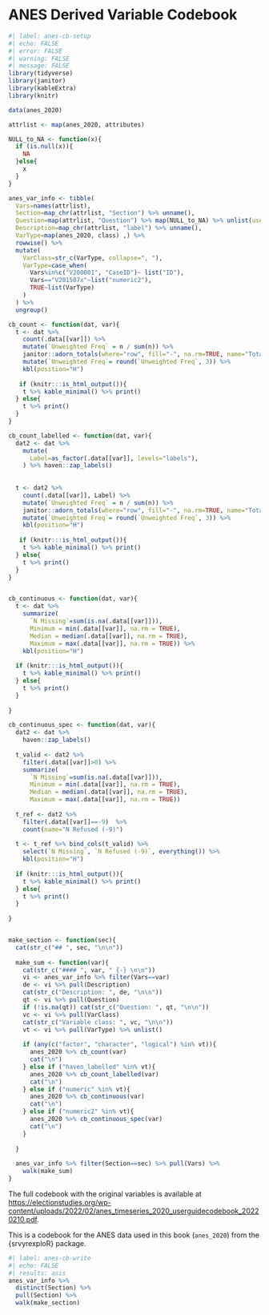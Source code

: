 # ANES Derived Variable Codebook {#anes-cb}

```r
#| label: anes-cb-setup
#| echo: FALSE
#| error: FALSE
#| warning: FALSE
#| message: FALSE
library(tidyverse)
library(janitor)
library(kableExtra)
library(knitr)

data(anes_2020)

attrlist <- map(anes_2020, attributes)

NULL_to_NA <- function(x){
  if (is.null(x)){
    NA
  }else{
    x
  }
}

anes_var_info <- tibble(
  Vars=names(attrlist),
  Section=map_chr(attrlist, "Section") %>% unname(),
  Question=map(attrlist, "Question") %>% map(NULL_to_NA) %>% unlist(use.names = FALSE),
  Description=map_chr(attrlist, "label") %>% unname(),
  VarType=map(anes_2020, class) ,) %>%
  rowwise() %>%
  mutate(
    VarClass=str_c(VarType, collapse=", "),
    VarType=case_when(
      Vars%in%c("V200001", "CaseID")~ list("ID"),
      Vars=="V201507x"~list("numeric2"),
      TRUE~list(VarType)
    )
  ) %>%
  ungroup()

cb_count <- function(dat, var){
  t <- dat %>%
    count(.data[[var]]) %>%
    mutate(`Unweighted Freq` = n / sum(n)) %>%
    janitor::adorn_totals(where="row", fill="-", na.rm=TRUE, name="Total", n, `Unweighted Freq`) %>%
    mutate(`Unweighted Freq`= round(`Unweighted Freq`, 3)) %>%
    kbl(position="H")
  
   if (knitr:::is_html_output()){
    t %>% kable_minimal() %>% print()
  } else{
    t %>% print()
  }
}

cb_count_labelled <- function(dat, var){
  dat2 <- dat %>%
    mutate(
      Label=as_factor(.data[[var]], levels="labels"),
    ) %>% haven::zap_labels()
  
  
  t <- dat2 %>%
    count(.data[[var]], Label) %>%
    mutate(`Unweighted Freq` = n / sum(n)) %>%
    janitor::adorn_totals(where="row", fill="-", na.rm=TRUE, name="Total", n, `Unweighted Freq`) %>%
    mutate(`Unweighted Freq`= round(`Unweighted Freq`, 3)) %>%
    kbl(position="H")
  
   if (knitr:::is_html_output()){
    t %>% kable_minimal() %>% print()
  } else{
    t %>% print()
  }
}


cb_continuous <- function(dat, var){
  t <- dat %>%
    summarize(
      `N Missing`=sum(is.na(.data[[var]])),
      Minimum = min(.data[[var]], na.rm = TRUE),
      Median = median(.data[[var]], na.rm = TRUE),
      Maximum = max(.data[[var]], na.rm = TRUE)) %>%
    kbl(position="H") 
  
  if (knitr:::is_html_output()){
    t %>% kable_minimal() %>% print()
  } else{
    t %>% print()
  }
  
}

cb_continuous_spec <- function(dat, var){
  dat2 <- dat %>%
    haven::zap_labels()
  
  t_valid <- dat2 %>%
    filter(.data[[var]]>0) %>%
    summarize(
      `N Missing`=sum(is.na(.data[[var]])),
      Minimum = min(.data[[var]], na.rm = TRUE),
      Median = median(.data[[var]], na.rm = TRUE),
      Maximum = max(.data[[var]], na.rm = TRUE)) 
  
  t_ref <- dat2 %>%
    filter(.data[[var]]==-9)  %>%
    count(name="N Refused (-9)")
  
  t <- t_ref %>% bind_cols(t_valid) %>%
    select(`N Missing`, `N Refused (-9)`, everything()) %>%
    kbl(position="H") 
    
  if (knitr:::is_html_output()){
    t %>% kable_minimal() %>% print()
  } else{
    t %>% print()
  }
  
}


make_section <- function(sec){
  cat(str_c("## ", sec, "\n\n"))
  
  make_sum <- function(var){
    cat(str_c("#### ", var, " {-} \n\n"))
    vi <- anes_var_info %>% filter(Vars==var)
    de <- vi %>% pull(Description)
    cat(str_c("Description: ", de, "\n\n"))
    qt <- vi %>% pull(Question)
    if (!is.na(qt)) cat(str_c("Question: ", qt, "\n\n"))
    vc <- vi %>% pull(VarClass)
    cat(str_c("Variable class: ", vc, "\n\n"))
    vt <- vi %>% pull(VarType) %>% unlist()
    
    if (any(c("factor", "character", "logical") %in% vt)){
      anes_2020 %>% cb_count(var)
      cat("\n")
    } else if ("haven_labelled" %in% vt){
      anes_2020 %>% cb_count_labelled(var)
      cat("\n")
    } else if ("numeric" %in% vt){
      anes_2020 %>% cb_continuous(var)
      cat("\n")
    } else if ("numeric2" %in% vt){
      anes_2020 %>% cb_continuous_spec(var)
      cat("\n")
    }
    
  }
  
  anes_var_info %>% filter(Section==sec) %>% pull(Vars) %>%
    walk(make_sum)
}

```

The full codebook with the original variables is available at [https://electionstudies.org/wp-content/uploads/2022/02/anes_timeseries_2020_userguidecodebook_20220210.pdf](https://electionstudies.org/wp-content/uploads/2022/02/anes_timeseries_2020_userguidecodebook_20220210.pdf).

This is a codebook for the ANES data used in this book (`anes_2020`) from the {srvyrexploR} package.


```r
#| label: anes-cb-write
#| echo: FALSE
#| results: asis
anes_var_info %>%
  distinct(Section) %>%
  pull(Section) %>%
  walk(make_section)
```
